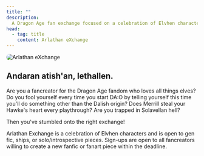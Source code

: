 ```yaml
---
title: ""
description:
  A Dragon Age fan exchange focused on a celebration of Elvhen characters.
head:
  - tag: title
    content: Arlathan eXchange
---
```



<Image
  src={banner}
  alt="Arlathan eXchange"
  style="border-radius: 20px;"
  data-zoom-off
/>

<Countdown />

## Andaran atish'an, lethallen.

Are you a fancreator for the Dragon Age fandom who loves all things elves? Do
you fool yourself every time you start DA:O by telling yourself this time you'll
do something other than the Dalish origin? Does Merrill steal your Hawke's heart
every playthrough? Are you trapped in Solavellan hell?

Then you've stumbled onto the right exchange!

Arlathan Exchange is a celebration of Elvhen characters and is open to gen fic,
ships, or solo/introspective pieces. Sign-ups are open to all fancreators
willing to create a new fanfic or fanart piece within the deadline.
